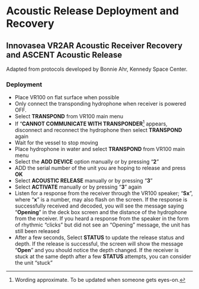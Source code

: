 # Acoustic Release Deployment and Recovery

## Innovasea VR2AR Acoustic Receiver Recovery and ASCENT Acoustic Release

::: {.callout-note collapse="true"}
Adapted from protocols developed by Bonnie Ahr, Kennedy Space Center.
:::

### Deployment 

  - Place VR100 on flat surface when possible
  - Only connect the transponding hydrophone when receiver is powered OFF.
  - Select **TRANSPOND** from VR100 main menu
  - If "**CANNOT COMMUNICATE WITH TRANSPONDER**[^1] appears, disconnect and reconnect the hydrophone then select **TRANSPOND** again
  - Wait for the vessel to stop moving
  - Place hydrophone in water and select **TRANSPOND** from VR100 main menu
  - Select the **ADD DEVICE** option manually or by pressing "**2**"
  - ADD the serial number of the unit you are hoping to release and press **OK**
  - Select **ACOUSTIC RELEASE** manually or by pressing "**3**"
  - Select **ACTIVATE** manually or by pressing "**3**" again
  - Listen for a response from the receiver through the VR100 speaker; "**Sx**", where "**x**" is a number, may also flash on the screen. If the response is successfully received and decoded, you will see the message saying "**Opening**" in the deck box screen and the distance of the hydrophone from the receiver. If you heard a response from the speaker in the form of rhythmic "clicks" but did not see an "Opening" message, the unit has still been released
  - After a few seconds, Select **STATUS** to update the release status and depth. If the release is successful, the screen will show the message "**Open**" and you should notice the depth changed. If the receiver is stuck at the same depth after a few **STATUS** attempts, you can consider the unit "stuck"

[^1]: Wording approximate. To be updated when someone gets eyes-on.

